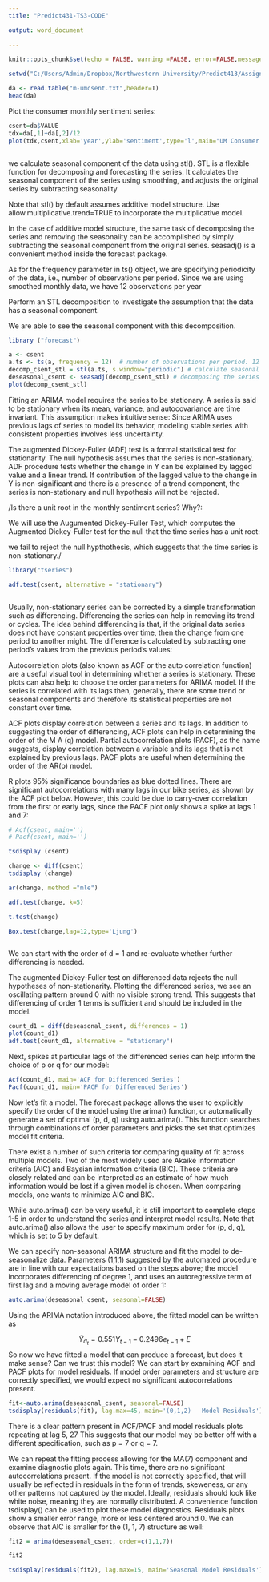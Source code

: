 ---
title: "Predict431-TS3-CODE"

output: word_document
    
---
<style>
body {
    position: absolute;
    left: 10px;}
</style>

<style type="text/css">

.main-container {
  max-width: 1280px;
}

</style>


```{r setup, include=FALSE}

knitr::opts_chunk$set(echo = FALSE, warning =FALSE, error=FALSE,message=FALSE)


```


```{r}

setwd("C:/Users/Admin/Dropbox/Northwestern University/Predict413/Assignment 3/")

da <- read.table("m-umcsent.txt",header=T)
head(da)

```



Plot the consumer monthly sentiment series:
```{r}
csent=da$VALUE
tdx=da[,1]+da[,2]/12
plot(tdx,csent,xlab='year',ylab='sentiment',type='l',main="UM Consumer Sentiment")



```

we calculate seasonal component of the data using stl(). STL is a flexible function for decomposing and forecasting the series. It calculates the seasonal component of the series using smoothing, and adjusts the original series by subtracting seasonality 



Note that stl() by default assumes additive model structure. Use allow.multiplicative.trend=TRUE to incorporate the multiplicative model.

In the case of additive model structure, the same task of decomposing the series and removing the seasonality can be accomplished by simply subtracting the seasonal component from the original series. seasadj() is a convenient method inside the forecast package.

As for the frequency parameter in ts() object, we are specifying periodicity of the data, i.e., number of observations per period. Since we are using smoothed monthly data, we have 12 observations per year


Perform an STL decomposition to investigate the assumption that the data has a seasonal component.


We are able to see the seasonal component with this decomposition.

```{r}

library ("forecast")

a <- csent
a.ts <- ts(a, frequency = 12)  # number of observations per period. 12 observations per year
decomp_csent_stl = stl(a.ts, s.window="periodic") # calculate seasonal component of the data
deseasonal_csent <- seasadj(decomp_csent_stl) # decomposing the series and removing the seasonality
plot(decomp_csent_stl)

```

Fitting an ARIMA model requires the series to be stationary. A series is said to be stationary when its mean, variance, and autocovariance are time invariant. This assumption makes intuitive sense: Since ARIMA uses previous lags of series to model its behavior, modeling stable series with consistent properties involves less uncertainty. 



The augmented Dickey-Fuller (ADF) test is a formal statistical test for stationarity. The null hypothesis assumes that the series is non-stationary. ADF procedure tests whether the change in Y can be explained by lagged value and a linear trend. If contribution of the lagged value to the change in Y is non-significant and there is a presence of a trend component, the series is non-stationary and null hypothesis will not be rejected.


/Is there a unit root in the monthly sentiment series? Why?:

We will use the Augumented Dickey-Fuller Test, which computes the Augmented Dickey-Fuller test for the null that the time series has a unit root:

we fail to reject the null hypthothesis, which suggests that the time series is non-stationary./

```{r}

library("tseries")

adf.test(csent, alternative = "stationary")



```


Usually, non-stationary series can be corrected by a simple transformation such as differencing. Differencing the series can help in removing its trend or cycles. The idea behind differencing is that, if the original data series does not have constant properties over time, then the change from one period to another might. The difference is calculated by subtracting one period's values from the previous period's values:


Autocorrelation plots (also known as ACF or the auto correlation function) are a useful visual tool in determining whether a series is stationary. These plots can also help to choose the order parameters for ARIMA model. If the series is correlated with its lags then, generally, there are some trend or seasonal components and therefore its statistical properties are not constant over time.

ACF plots display correlation between a series and its lags. In addition to suggesting the order of differencing, ACF plots can help in determining the order of the M A (q) model. Partial autocorrelation plots (PACF), as the name suggests, display correlation between a variable and its lags that is not explained by previous lags. PACF plots are useful when determining the order of the AR(p) model.

R plots 95% significance boundaries as blue dotted lines. There are significant autocorrelations with many lags in our bike series, as shown by the ACF plot below. However, this could be due to carry-over correlation from the first or early lags, since the PACF plot only shows a spike at lags 1 and 7:


```{r}

# Acf(csent, main='')
# Pacf(csent, main='')

tsdisplay (csent)

```




```{r}
change <- diff(csent)
tsdisplay (change)
```

```{r}
ar(change, method ="mle")

```


```{r}
adf.test(change, k=5)
```

```{r}
t.test(change)
```

```{r}
Box.test(change,lag=12,type='Ljung')
```

```{r}

```



We can start with the order of d = 1 and re-evaluate whether further differencing is needed.

The augmented Dickey-Fuller test on differenced data rejects the null hypotheses of non-stationarity. Plotting the differenced series, we see an oscillating pattern around 0 with no visible strong trend. This suggests that differencing of order 1 terms is sufficient and should be included in the model. 

```{r}

count_d1 = diff(deseasonal_csent, differences = 1)
plot(count_d1)
adf.test(count_d1, alternative = "stationary")


```


Next, spikes at particular lags of the differenced series can help inform the choice of p or q for our model:

```{r}

Acf(count_d1, main='ACF for Differenced Series')
Pacf(count_d1, main='PACF for Differenced Series')

```

Now let's fit a model. The forecast package allows the user to explicitly specify the order of the model using the arima() function, or automatically generate a set of optimal (p, d, q) using auto.arima(). This function searches through combinations of order parameters and picks the set that optimizes model fit criteria.

There exist a number of such criteria for comparing quality of fit across multiple models. Two of the most widely used are Akaike information criteria (AIC) and Baysian information criteria (BIC). These criteria are closely related and can be interpreted as an estimate of how much information would be lost if a given model is chosen. When comparing models, one wants to minimize AIC and BIC.

While auto.arima() can be very useful, it is still important to complete steps 1-5 in order to understand the series and interpret model results. Note that auto.arima() also allows the user to specify maximum order for (p, d, q), which is set to 5 by default.

We can specify non-seasonal ARIMA structure and fit the model to de-seasonalize data. Parameters (1,1,1) suggested by the automated procedure are in line with our expectations based on the steps above; the model incorporates differencing of degree 1, and uses an autoregressive term of first lag and a moving average model of order 1:

```{r}

auto.arima(deseasonal_csent, seasonal=FALSE)


```

Using the ARIMA notation introduced above, the fitted model can be written as

$$ \hat Y_{d_t} = 0.551 Y_{t-1} - 0.2496 e_{t-1} + E$$
So now we have fitted a model that can produce a forecast, but does it make sense? Can we trust this model? We can start by examining ACF and PACF plots for model residuals. If model order parameters and structure are correctly specified, we would expect no significant autocorrelations present. 


```{r}

fit<-auto.arima(deseasonal_csent, seasonal=FALSE)
tsdisplay(residuals(fit), lag.max=45, main='(0,1,2)   Model Residuals')

```

There is a clear pattern present in ACF/PACF and model residuals plots repeating at lag 5, 27 This suggests that our model may be better off with a different specification, such as p = 7 or q = 7. 

We can repeat the fitting process allowing for the MA(7) component and examine diagnostic plots again. This time, there are no significant autocorrelations present. If the model is not correctly specified, that will usually be reflected in residuals in the form of trends, skeweness, or any other patterns not captured by the model. Ideally, residuals should look like white noise, meaning they are normally distributed. A convenience function tsdisplay() can be used to plot these model diagnostics. Residuals plots show a smaller error range, more or less centered around 0. We can observe that AIC is smaller for the (1, 1, 7) structure as well:


```{r}
fit2 = arima(deseasonal_csent, order=c(1,1,7))

fit2

tsdisplay(residuals(fit2), lag.max=15, main='Seasonal Model Residuals')
```

